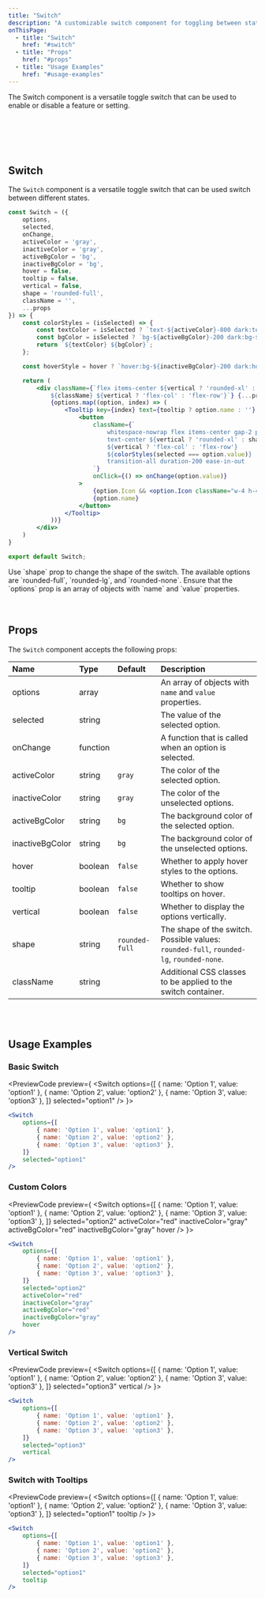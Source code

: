 ```yaml
---
title: "Switch"
description: "A customizable switch component for toggling between states"
onThisPage:
  - title: "Switch"
    href: "#switch"
  - title: "Props"
    href: "#props"
  - title: "Usage Examples"
    href: "#usage-examples"
---
```


The Switch component is a versatile toggle switch that can be used to enable or disable a feature or setting.

<br/>
<Divider />
<br/>
<br />

<div class="flex justify-center items-center space-x-4">
    <Switch
        options={[
            { name: 'Option 1', value: 'option1' },
            { name: 'Option 2', value: 'option2' },
            { name: 'Option 3', value: 'option3' },
        ]}
        selected="option1"
    />
</div>

<br/>

<div id="switch" />

## Switch

The `Switch` component is a versatile toggle switch that can be used switch between different states.

```jsx
const Switch = ({
    options,
    selected,
    onChange,
    activeColor = 'gray',
    inactiveColor = 'gray',
    activeBgColor = 'bg',
    inactiveBgColor = 'bg',
    hover = false,
    tooltip = false,
    vertical = false,
    shape = 'rounded-full',
    className = '',
    ...props
}) => {
    const colorStyles = (isSelected) => {
        const textColor = isSelected ? `text-${activeColor}-800 dark:text-${activeColor}-400` : `text-${inactiveColor}-500`;
        const bgColor = isSelected ? `bg-${activeBgColor}-200 dark:bg-${activeBgColor}-900` : `bg-${inactiveBgColor}-100 dark:bg-${inactiveBgColor}-800`;
        return `${textColor} ${bgColor}`;
    };

    const hoverStyle = hover ? `hover:bg-${inactiveBgColor}-200 dark:hover:bg-${inactiveBgColor}-800` : '';

    return (
        <div className={`flex items-center ${vertical ? 'rounded-xl' : shape} p-1 gap-1 bg-${inactiveBgColor}-100 dark:bg-${inactiveBgColor}-800
            ${className} ${vertical ? 'flex-col' : 'flex-row'}`} {...props}>
            {options.map((option, index) => (
                <Tooltip key={index} text={tooltip ? option.name : ''} position="top">
                    <button
                        className={`
                            whitespace-nowrap flex items-center gap-2 py-2.5 px-5
                            text-center ${vertical ? 'rounded-xl' : shape} ${hoverStyle}
                            ${vertical ? 'flex-col' : 'flex-row'}
                            ${colorStyles(selected === option.value)}
                            transition-all duration-200 ease-in-out
                        `}
                        onClick={() => onChange(option.value)}
                    >
                        {option.Icon && <option.Icon className="w-4 h-4" />}
                        {option.name}
                    </button>
                </Tooltip>
            ))}
        </div>
    )
}

export default Switch;
```

<Tip>
    Use `shape` prop to change the shape of the switch. The available options are `rounded-full`, `rounded-lg`, and `rounded-none`.
</Tip>
<Warning>
    Ensure that the `options` prop is an array of objects with `name` and `value` properties.
</Warning>

<br/>
<br/>
<Divider />
<br/>

<div id="props" />

## Props

The `Switch` component accepts the following props:

| Name          | Type     | Default | Description                                                                 |
| :------------ | :------- | :------ | :-------------------------------------------------------------------------- |
| options       | array    |         | An array of objects with `name` and `value` properties.                    |
| selected      | string   |         | The value of the selected option.                                          |
| onChange      | function |         | A function that is called when an option is selected.                      |
| activeColor   | string   | `gray`  | The color of the selected option.                                          |
| inactiveColor | string   | `gray`  | The color of the unselected options.                                       |
| activeBgColor | string   | `bg`    | The background color of the selected option.                               |
| inactiveBgColor | string | `bg`    | The background color of the unselected options.                            |
| hover         | boolean  | `false` | Whether to apply hover styles to the options.                              |
| tooltip       | boolean  | `false` | Whether to show tooltips on hover.                                         |
| vertical      | boolean  | `false` | Whether to display the options vertically.                                 |
| shape         | string   | `rounded-full` | The shape of the switch. Possible values: `rounded-full`, `rounded-lg`, `rounded-none`. |
| className     | string   |         | Additional CSS classes to be applied to the switch container.              |

<br/>
<br/>

<div id="usage-examples" />

## Usage Examples
### Basic Switch
<PreviewCode preview={
    <Switch
        options={[
            { name: 'Option 1', value: 'option1' },
            { name: 'Option 2', value: 'option2' },
            { name: 'Option 3', value: 'option3' },
        ]}
        selected="option1"
    />
}>
```jsx
<Switch
    options={[
        { name: 'Option 1', value: 'option1' },
        { name: 'Option 2', value: 'option2' },
        { name: 'Option 3', value: 'option3' },
    ]}
    selected="option1"
/>
```
</PreviewCode>

### Custom Colors
<PreviewCode preview={
    <Switch
        options={[
            { name: 'Option 1', value: 'option1' },
            { name: 'Option 2', value: 'option2' },
            { name: 'Option 3', value: 'option3' },
        ]}
        selected="option2"
        activeColor="red"
        inactiveColor="gray"
        activeBgColor="red"
        inactiveBgColor="gray"
        hover
    />
}>
```jsx
<Switch
    options={[
        { name: 'Option 1', value: 'option1' },
        { name: 'Option 2', value: 'option2' },
        { name: 'Option 3', value: 'option3' },
    ]}
    selected="option2"
    activeColor="red"
    inactiveColor="gray"
    activeBgColor="red"
    inactiveBgColor="gray"
    hover
/>
```
</PreviewCode>

### Vertical Switch
<PreviewCode preview={
    <Switch
        options={[
            { name: 'Option 1', value: 'option1' },
            { name: 'Option 2', value: 'option2' },
            { name: 'Option 3', value: 'option3' },
        ]}
        selected="option3"
        vertical
    />
}>
```jsx
<Switch
    options={[
        { name: 'Option 1', value: 'option1' },
        { name: 'Option 2', value: 'option2' },
        { name: 'Option 3', value: 'option3' },
    ]}
    selected="option3"
    vertical
/>
```
</PreviewCode>

### Switch with Tooltips
<PreviewCode preview={
    <Switch
        options={[
            { name: 'Option 1', value: 'option1' },
            { name: 'Option 2', value: 'option2' },
            { name: 'Option 3', value: 'option3' },
        ]}
        selected="option1"
        tooltip
    />
}>
```jsx
<Switch
    options={[
        { name: 'Option 1', value: 'option1' },
        { name: 'Option 2', value: 'option2' },
        { name: 'Option 3', value: 'option3' },
    ]}
    selected="option1"
    tooltip
/>
```
</PreviewCode>

<br/>
<br/>